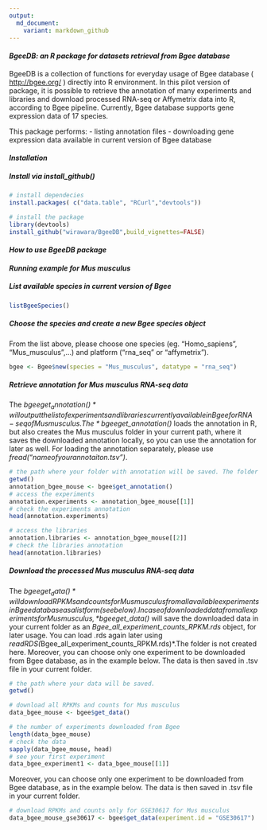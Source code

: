 ```yaml
---
output:
  md_document:
    variant: markdown_github
---
```


#### *BgeeDB: an R package for datasets retrieval from Bgee database*

BgeeDB is a collection of functions for everyday usage of Bgee database ( <http://bgee.org/> ) directly into R environment. In this pilot version of package, it is possible to retrieve the annotation of many experiments and libraries and download processed RNA-seq or Affymetrix data into R, according to Bgee pipeline. Currently, Bgee database supports gene expression data of 17 species.

This package performs:
  - listing annotation files
  - downloading gene expression data available in current version of Bgee database


#### *Installation*

##### Install via install_github()

```r
# install dependecies
install.packages( c("data.table", "RCurl","devtools"))

# install the package
library(devtools)
install_github("wirawara/BgeeDB",build_vignettes=FALSE)
```

#### *How to use BgeeDB package*

#### *Running example for Mus musculus*

##### List available species in current version of Bgee

```r
listBgeeSpecies()
```

##### Choose the species and create a new Bgee species object

From the list above, please choose one species (eg. "Homo_sapiens", "Mus_musculus",...) and platform ("rna_seq" or "affymetrix").

```r
bgee <- Bgee$new(species = "Mus_musculus", datatype = "rna_seq")
```

##### Retrieve annotation for Mus musculus RNA-seq data

The *bgee$get_annotation()* will output the list of experiments and libraries currently available in Bgee for RNA-seq of Mus musculus. The *bgee$get_annotation()* loads the annotation in R, but also creates the Mus musculus folder in your current path, where it saves the downloaded annotation locally, so you can use the annotation for later as well. For loading the annotation separately, please use *fread("nameofyourannotaiton.tsv")*. 

```r
# the path where your folder with annotation will be saved. The folder is named after your chosen species.
getwd()
annotation_bgee_mouse <- bgee$get_annotation()
# access the experiments
annotation.experiments <- annotation_bgee_mouse[[1]]
# check the experiments annotation
head(annotation.experiments)

# access the libraries
annotation.libraries <- annotation_bgee_mouse[[2]]
# check the libraries annotation
head(annotation.libraries)

```

##### Download the processed Mus musculus RNA-seq data 

The *bgee$get_data()* will download RPKMs and counts for Mus musculus from all available experiments in Bgee database as a list form (see below). In case of downloaded data from all experiments for Mus musculus, *bgee$get_data()* will save the downloaded data in your current folder as an *Bgee_all_experiment_counts_RPKM.rds* object, for later usage. You can load .rds again later using *readRDS(*Bgee_all_experiment_counts_RPKM.rds)*.The folder is not created here. 
Moreover, you can choose only one experiment to be downloaded from Bgee database, as in the example below. The data is then saved in .tsv file in your current folder.


```r
# the path where your data will be saved. 
getwd()

# download all RPKMs and counts for Mus musculus
data_bgee_mouse <- bgee$get_data()

# the number of experiments downloaded from Bgee
length(data_bgee_mouse)
# check the data
sapply(data_bgee_mouse, head)
# see your first experiment
data_bgee_experiment1 <- data_bgee_mouse[[1]]
```

Moreover, you can choose only one experiment to be downloaded from Bgee database, as in the example below. The data is then saved in .tsv file in your current folder.
```r
# download RPKMs and counts only for GSE30617 for Mus musculus
data_bgee_mouse_gse30617 <- bgee$get_data(experiment.id = "GSE30617")
```




